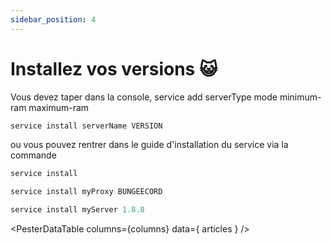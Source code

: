 ```yaml
---
sidebar_position: 4
---
```

# Installez vos versions 😺

Vous devez taper dans la console, service add serverType mode minimum-ram maximum-ram

```bash
service install serverName VERSION
```

ou vous pouvez rentrer dans le guide d'installation du service via la commande

```bash
service install
```


<Tabs>
  <TabItem value="proxy" label="DreamNetwork.jar - Exemple Proxy" default>

```jsx title=/root/DNLauncher.jar
service install myProxy BUNGEECORD
```

  </TabItem>
  <TabItem value="server" label="DreamNetwork.jar - Exemple Serveur">

```jsx title=/root/DNLauncher.jar
service install myServer 1.8.8
```

  </TabItem>

</Tabs>



<PesterDataTable columns={columns} data={ articles } />



